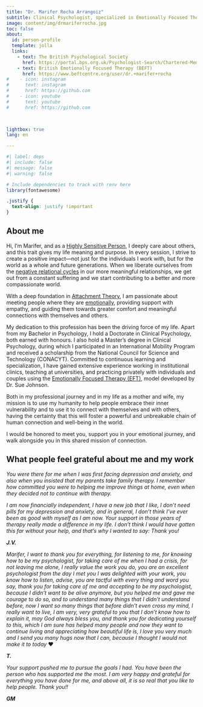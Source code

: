 ```yaml
---
title: "Dr. Marifer Rocha Arrangoiz"
subtitle: Clinical Psychologist, specialized in Emotionally Focused Therapy (EFT)
image: content/img/drmariferrocha.jpg
toc: false
about:
  id: person-profile
  template: jolla
  links:
    - text: The British Psychological Society
      href: https://portal.bps.org.uk/Psychologist-Search/Chartered-Member-List/Member-Details?entityid=4f9a14a0-94ee-ed11-8848-6045bd0e63d7  	
    - text: British Emotionally Focused Therapy (BEFT)
      href: https://www.beftcentre.org/user/dr.+marifer+rocha
#    - icon: instagram
#      text: instagram
#      href: https://github.com
#    - icon: youtube
#      text: youtube
#      href: https://github.com      


                  
lightbox: true
lang: en

---
```


:::{#person-profile}
:::

```r
#| label: deps
#| include: false
#| message: false
#| warning: false

# Include dependencies to track with renv here
library(fontawesome)
```

```css
.justify {
  text-align: justify !important
}
```

::: {.justify}

## About me
Hi, I'm Marifer, and as a [Highly Sensitive Person](https://hsperson.com), I deeply care about others, and this trait gives my life meaning and purpose. In every session, I strive to create a positive impact—not just for the individuals I work with, but for the world as a whole and future generations. When we liberate ourselves from the [negative relational cycles](https://www.youtube.com/watch?v=Qt4VhRHsjm8) in our more meaningful relationships, we get out from a constant suffering and we start contributing to a better and more compassionate world.

With a deep foundation in [Attachment Theory](https://www.youtube.com/watch?v=OyCHT9AbD_Y&list=PL9JGldiXzvlUDLO5uKDsa-Pomus6Y6l1g&index=5), I am passionate about meeting people where they are [emotionally](https://youtu.be/SJOjpprbfeE?si=K1EQB6aeC00oHB4C), providing support with empathy, and guiding them towards greater comfort and meaningful connections with themselves and others.

My dedication to this profession has been the driving force of my life. Apart from my Bachelor in Psychology, I hold a Doctorate in Clinical Psychology, both earned with honours. I also hold a Master's degree in Clinical Psychology, during which I participated in an International Mobility Program and received a scholarship from the National Council for Science and Technology (CONACYT). Committed to continuous learning and specialization, I have gained extensive experience working in institutional clinics, teaching at universities, and practicing privately with individuals and couples using the [Emotionally Focused Therapy (EFT)](https://iceeft.com/what-is-eft-public/), model developed by Dr. Sue Johnson.

Both in my professional journey and in my life as a mother and wife, my mission is to use my humanity to help people embrace their inner vulnerability and to use it to connect with themselves and with others, having the certainty that this will foster a powerful and unbreakable chain of human connection and well-being in the world.

I would be honored to meet you, support you in your emotional journey, and walk alongside you in this shared mission of connection.
:::

::: {.justify}
## What people feel grateful about me and my work
:::

::: {.callout-note appearance="simple" icon=false}

*You were there for me when I was first facing depression and anxiety, and also when you insisted that my parents take family therapy. I remember how committed you were to helping me improve things at home, even when they decided not to continue with therapy.*
	
*I am now financially independent, I have a new job that I like, I don't need pills for my depression and anxiety, and in general, I don't think I've ever been as good with myself as I am now. Your support in those years of therapy really made a difference in my life. I don't think I would have gotten this far without your help, and that's why I wanted to say: Thank you!*

***J.V.***
:::

::: {.callout-note appearance="simple" icon=false}

*Marifer, I want to thank you for everything, for listening to me, for knowing how to be my psychologist, for taking care of me when I had a crisis, for not leaving me alone, I really value the work you do, you are an excellent psychologist from the day I met you I was delighted with your work, you know how to listen, advise, you are tactful with every thing and word you say, thank you for taking care of me and accepting to be my psychologist, because I didn't want to be alive anymore, but you helped me and gave me courage to do so, and to understand many things that I didn't understand before, now I want so many things that before didn't even cross my mind, I really want to live, I am very, very grateful to you that I don't know how to explain it, may God always bless you, and thank you for dedicating yourself to this, which I am sure has helped many people and now they want to continue living and appreciating how beautiful life is, I love you very much and I send you many hugs now that I can, because I thought I would not make it to today* ❤

***T.***

:::


::: {.callout-note appearance="simple" icon=false}

*Your support pushed me to pursue the goals I had. You have been the person who has supported me the most. I am very happy and grateful for everything you have done for me, and above all, it is so real that you like to help people. Thank you!!*

***GM***
:::

